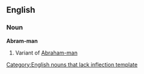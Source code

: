 ==English==

===Noun===
'''Abram-man'''

#Variant of [[Abraham-man]]

[[Category:English nouns that lack inflection template]]